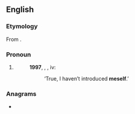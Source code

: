 ==English==

===Etymology===
From {{affix|en|me|-self}}.

===Pronoun===
{{en-pron}}

# {{lb|en|slang|or|dialectal|UK|Ireland}} {{alternative form of|en|myself}}
#: '''1997''', {{w|J.K. Rowling}}, ''{{w|Harry Potter and the Philosopher's Stone}}'', iv:
#:: ‘True, I haven’t introduced '''meself'''.’

===Anagrams===
* {{anagrams|en|a=eeflms|emself|flemes}}